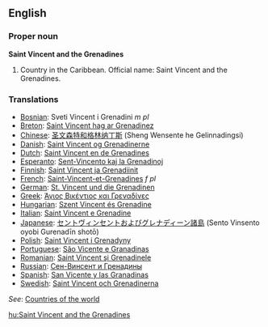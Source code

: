 {{wikipedia}}
==English==

===Proper noun===
'''Saint Vincent and the Grenadines'''

# Country in the Caribbean. Official name: Saint Vincent and the Grenadines.

===Translations===
*[[Bosnian]]: Sveti Vincent i Grenadini ''m pl''
*[[Breton]]: [[Saint Vincent hag ar Grenadinez]]
*[[Chinese]]: [[圣文森特和格林纳丁斯]] (Sheng Wensente he Gelinnadingsi)
*[[Danish]]: [[Saint Vincent og Grenadinerne]]
*[[Dutch]]: [[Saint Vincent en de Grenadines]]
*[[Esperanto]]: [[Sent-Vincento kaj la Grenadinoj]]
*[[Finnish]]: [[Saint Vincent ja Grenadiinit]]
*[[French]]: [[Saint-Vincent-et-Grenadines]] ''f pl''
*[[German]]: [[St. Vincent und die Grenadinen]] 
*[[Greek]]: [[Άγιος Βικέντιος και Γρεναδίνες]] 
*[[Hungarian]]: [[Szent Vincent és Grenadine]]
*[[Italian]]: [[Saint Vincent e Grenadine]]
*[[Japanese]]: [[セントヴィンセントおよびグレナディーン諸島]] (Sento Vinsento oyobi Gurenadīn shotō)
*[[Polish]]: [[Saint Vincent i Grenadyny]]
*[[Portuguese]]: [[São Vicente e Granadinas]]
*[[Romanian]]: [[Saint Vincent şi Grenadinele]]
*[[Russian]]: [[Сен-Винсент и Гренадины]]
*[[Spanish]]: [[San Vicente y las Granadinas]]
*[[Swedish]]: [[Saint Vincent och Grenadinerna]]

''See'': [[Countries of the world]]

[[hu:Saint Vincent and the Grenadines]]